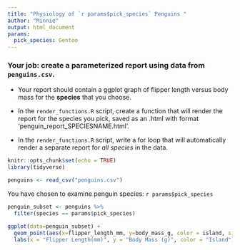 ```yaml
---
title: "Physiology of `r params$pick_species` Penguins "
author: "Minnie"
output: html_document
params:
  pick_species: Gentoo
---
```


### Your job: create a parameterized report using data from `penguins.csv`. 
- Your report should contain a ggplot graph of flipper length versus body mass for the **species** that you choose.

- In the `render_functions.R` script, create a function that will render the report for the species you pick, saved as an .html with format 'penguin_report_SPECIESNAME.html'. 

- In the `render_functions.R` script, write a for loop that will automatically render a separate report for *all species* in the data. 



```r
knitr::opts_chunk$set(echo = TRUE)
library(tidyverse)

penguins <- read_csv("penguins.csv")

```
You have chosen to examine penguin species: `r params$pick_species`


```r
penguin_subset <- penguins %>% 
  filter(species == params$pick_species)

ggplot(data=penguin_subset) +
  geom_point(aes(x=flipper_length_mm, y=body_mass_g, color = island, size = species)) +
  labs(x = "Flipper Length(mm)", y = "Body Mass (g)", color = "Island")
```


